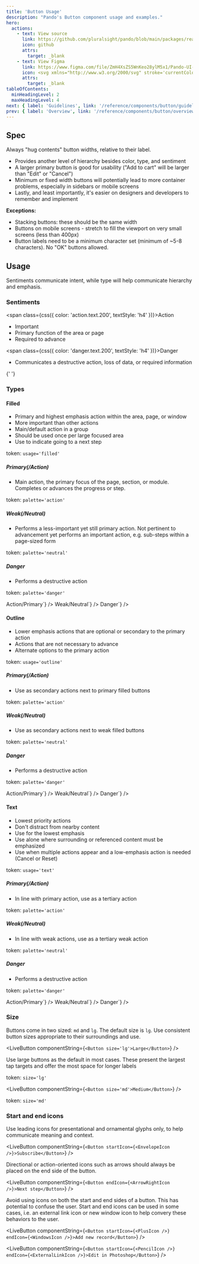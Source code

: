 ```yaml
---
title: 'Button Usage'
description: "Pando's Button component usage and examples."
hero:
  actions:
    - text: View source
      link: https://github.com/pluralsight/pando/blob/main/packages/react/src/components/Button.tsx
      icon: github
      attrs:
        target: _blank
    - text: View Figma
      link: https://www.figma.com/file/ZmH4XsZS5WnKeo28ylM5x1/Pando-UI-kit-(Web)?type=design&node-id=2-1710&mode=design&t=eQ8fa7aPyHXKUXie-0
      icon: <svg xmlns="http://www.w3.org/2000/svg" stroke='currentColor' fill='currentColor' xmlns:xlink="http://www.w3.org/1999/xlink" width='24' height='24' viewBox="0 0 24 24" role="img"><path fill-rule="evenodd" clip-rule="evenodd" d="M4.25 5.5C4.25 3.15279 6.15279 1.25 8.5 1.25H15.5C17.8472 1.25 19.75 3.15279 19.75 5.5C19.75 6.95165 19.0222 8.23331 17.9116 9C19.0222 9.7667 19.75 11.0484 19.75 12.5C19.75 14.8472 17.8472 16.75 15.5 16.75C14.4512 16.75 13.4912 16.3701 12.75 15.7405V19.5C12.75 21.8472 10.8472 23.75 8.5 23.75C6.15279 23.75 4.25 21.8472 4.25 19.5C4.25 18.0484 4.97779 16.7667 6.0884 16C4.97779 15.2333 4.25 13.9516 4.25 12.5C4.25 11.0484 4.97779 9.7667 6.0884 9C4.97779 8.2333 4.25 6.95164 4.25 5.5ZM8.5 15.25H11.25V9.75H8.5C6.98122 9.75 5.75 10.9812 5.75 12.5C5.75 14.0188 6.98122 15.25 8.5 15.25ZM11.25 16.75H8.5C6.98122 16.75 5.75 17.9812 5.75 19.5C5.75 21.0188 6.98122 22.25 8.5 22.25C10.0188 22.25 11.25 21.0188 11.25 19.5V16.75ZM18.25 5.5C18.25 7.01878 17.0188 8.25 15.5 8.25H12.75V2.75H15.5C17.0188 2.75 18.25 3.98122 18.25 5.5ZM15.5 9.75C13.9812 9.75 12.75 10.9812 12.75 12.5C12.75 14.0188 13.9812 15.25 15.5 15.25C17.0188 15.25 18.25 14.0188 18.25 12.5C18.25 10.9812 17.0188 9.75 15.5 9.75ZM8.5 8.25H11.25V2.75H8.5C6.98122 2.75 5.75 3.98122 5.75 5.5C5.75 7.01878 6.98122 8.25 8.5 8.25Z" /></svg>
      attrs:
        target: _blank
tableOfContents:
  minHeadingLevel: 2
  maxHeadingLevel: 4
next: { label: 'Guidelines', link: '/reference/components/button/guidelines' }
prev: { label: 'Overview', link: '/reference/components/button/overview' }
---
```



<ComponentNav links={navLinks} active="usage" />

## Spec

Always "hug contents" button widths, relative to their label.

<ul class={css({ listStyleType: 'disc' })}>
  <li>Provides another level of hierarchy besides color, type, and sentiment</li>
  <li>A larger primary button is good for usability ("Add to cart" will be larger than "Edit" or "Cancel")</li>
  <li>Minimum or fixed width buttons will potentially lead to more container problems, especially in sidebars or mobile screens</li>
  <li>Lastly, and least importantly, it's easier on designers and developers to remember and implement</li>
</ul>

**Exceptions:**

<ul class={css({ listStyleType: 'disc' })}>
  <li>Stacking buttons: these should be the same width</li>
  <li>Buttons on mobile screens - stretch to fill the viewport on very small screens (less than 400px)</li>
  <li>Button labels need to be a minimum character set (minimum of ~5-8 characters). No "OK" buttons allowed.</li>
</ul>

## Usage

Sentiments communicate intent, while type will help communicate hierarchy and emphasis.

### Sentiments

<span class={css({ color: 'action.text.200', textStyle: 'h4' })}>Action</span>

<div class={hstack({ justifyContent: 'start', gap: '10' })}>
  <ul class={css({ listStyleType: 'disc' })}>
    <li>Important</li>
    <li>Primary function of the area or page</li>
    <li>Required to advance</li>
  </ul>
</div>

<span class={css({ color: 'danger.text.200', textStyle: 'h4' })}>Danger</span>

<div class={hstack({ justifyContent: 'start', gap: '10' })}>
  <ul class={css({ listStyleType: 'disc' })}>
    <li>Communicates a destructive action, loss of data, or required information</li>
  </ul>
</div>{' '}

### Types

#### Filled

<div class={flex({ gap: '10' })}>
  <div class={css({ width: '1/2' })}>
    <ul class={css({ listStyleType: 'disc' })}>
      <li>Primary and highest emphasis action within the area, page, or window</li>
      <li>More important than other actions</li>
      <li>Main/default action in a group</li>
      <li>Should be used once per large focused area</li>
      <li>Use to indicate going to a next step</li>
    </ul>
    <p>
      token: <code>usage='filled'</code>
    </p>
    <h5>
      Primary<em>(/Action)</em>
    </h5>
    <ul class={css({ listStyleType: 'disc' })}>
      <li>Main action, the primary focus of the page, section, or module. Completes or advances the progress or step.</li>
    </ul>
    <p>
      token: <code>palette='action'</code>
    </p>
    <h5>
      Weak<em>(/Neutral)</em>
    </h5>
    <ul>
      <li>Performs a less-important yet still primary action. Not pertinent to advancement yet performs an important action, e.g. sub-steps within a page-sized form</li>
    </ul>
    <p>
      token: <code>palette='neutral'</code>
    </p>
    <h5>Danger</h5>
    <ul>
      <li>Performs a destructive action</li>
    </ul>
    <p>
      token: <code>palette='danger'</code>
    </p>
  </div>
  <div class={css({ width: '1/2' })}>
    <LiveButton componentString={`<Button palette='action' usage='filled'>Action/Primary</Button>`} />
    <LiveButton componentString={`<Button palette='neutral' usage='filled'>Weak/Neutral</Button>`} />
    <LiveButton componentString={`<Button palette='danger' usage='filled'>Danger</Button>`} />
  </div>
</div>

#### Outline

<div class={flex({ gap: '10' })}>
  <div class={css({ width: '1/2' })}>
    <ul class={css({ listStyleType: 'disc' })}>
      <li>Lower emphasis actions that are optional or secondary to the primary action</li>
      <li>Actions that are not necessary to advance</li>
      <li>Alternate options to the primary action</li>
    </ul>
    <p>
      token: <code>usage='outline'</code>
    </p>
    <h5>
      Primary<em>(/Action)</em>
    </h5>
    <ul>
      <li>Use as secondary actions next to primary filled buttons</li>
    </ul>
    <p>
      token: <code>palette='action'</code>
    </p>
    <h5>
      Weak<em>(/Neutral)</em>
    </h5>
    <ul>
      <li>Use as secondary actions next to weak filled buttons</li>
    </ul>
    <p>
      token: <code>palette='neutral'</code>
    </p>
    <h5>Danger</h5>
    <ul>
      <li>Performs a destructive action</li>
    </ul>
    <p>
      token: <code>palette='danger'</code>
    </p>
  </div>
  <div class={css({ width: '1/2' })}>
    <LiveButton componentString={`<Button palette='action' usage='outline'>Action/Primary</Button>`} />
    <LiveButton componentString={`<Button palette='neutral' usage='outline'>Weak/Neutral</Button>`} />
    <LiveButton componentString={`<Button palette='danger' usage='outline'>Danger</Button>`} />
  </div>
</div>

#### Text

<div class={flex({ gap: '10' })}>
  <div class={css({ width: '1/2' })}>
    <ul class={css({ listStyleType: 'disc' })}>
      <li>Lowest priority actions</li>
      <li>Don't distract from nearby content</li>
      <li>Use for the lowest emphasis</li>
      <li>Use alone where surrounding or referenced content must be emphasized</li>
      <li>Use when multiple actions appear and a low-emphasis action is needed (Cancel or Reset)</li>
    </ul>
    <p>
      token: <code>usage='text'</code>
    </p>
    <h5>
      Primary<em>(/Action)</em>
    </h5>
    <ul>
      <li>In line with primary action, use as a tertiary action</li>
    </ul>
    <p>
      token: <code>palette='action'</code>
    </p>
    <h5>
      Weak<em>(/Neutral)</em>
    </h5>
    <ul>
      <li>In line with weak actions, use as a tertiary weak action</li>
    </ul>
    <p>
      token: <code>palette='neutral'</code>
    </p>
    <h5>Danger</h5>
    <ul>
      <li>Performs a destructive action</li>
    </ul>
    <p>
      token: <code>palette='danger'</code>
    </p>
  </div>
  <div class={css({ width: '1/2' })}>
    <LiveButton componentString={`<Button palette='action' usage='text'>Action/Primary</Button>`} />
    <LiveButton componentString={`<Button palette='neutral' usage='text'>Weak/Neutral</Button>`} />
    <LiveButton componentString={`<Button palette='danger' usage='text'>Danger</Button>`} />
  </div>
</div>

### Size

Buttons come in two sized: `md` and `lg`. The default size is `lg`. Use consistent button sizes appropriate to their surroundings and use.

<LiveButton componentString={`<Button size='lg'>Large</Button>`} />

Use large buttons as the default in most cases. These present the largest tap targets and offer the most space for longer labels

token: <code>size='lg'</code>

<LiveButton componentString={`<Button size='md'>Medium</Button>`} />

token: <code>size='md'</code>

### Start and end icons

Use leading icons for presentational and ornamental glyphs only, to help communicate meaning and context.

<LiveButton componentString={`<Button startIcon={<EnvelopeIcon />}>Subscribe</Button>`} />

Directional or action-oriented icons such as arrows should always be placed on the end side of the button.

<LiveButton componentString={`<Button endIcon={<ArrowRightIcon />}>Next step</Button>`} />

Avoid using icons on both the start and end sides of a button. This has potential to confuse the user. Start and end icons can be used in some cases, i.e. an external link icon or new window icon to help convery these behaviors to the user.

<LiveButton componentString={`<Button startIcon={<PlusIcon />} endIcon={<WindowsIcon />}>Add new record</Button>`} />

<LiveButton componentString={`<Button startIcon={<PencilIcon />} endIcon={<ExternalLinkIcon />}>Edit in Photoshop</Button>`} />
